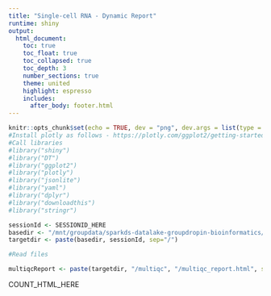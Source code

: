 ```yaml
---
title: "Single-cell RNA - Dynamic Report"
runtime: shiny
output:
  html_document:
    toc: true
    toc_float: true
    toc_collapsed: true
    toc_depth: 3
    number_sections: true
    theme: united
    highlight: espresso
    includes:
      after_body: footer.html
---
```


```r
knitr::opts_chunk$set(echo = TRUE, dev = "png", dev.args = list(type = "cairo-png"))
#Install plotly as follows - https://plotly.com/ggplot2/getting-started/
#Call libraries
#library("shiny")
#library("DT")
#library("ggplot2")
#library("plotly")
#library("jsonlite")
#library("yaml")
#library("dplyr")
#library("downloadthis")
#library("stringr")

sessionId <- SESSIONID_HERE
basedir <- "/mnt/groupdata/sparkds-datalake-groupdropin-bioinformatics/scrnaseq"
targetdir <- paste(basedir, sessionId, sep="/")

#Read files

multiqcReport <- paste(targetdir, "/multiqc", "/multiqc_report.html", sep="")
```

COUNT_HTML_HERE
